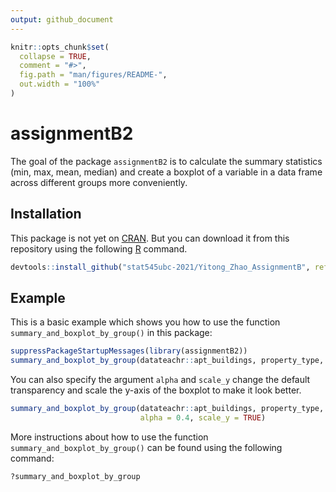 ```yaml
---
output: github_document
---
```


<!-- README.md is generated from README.Rmd. Please edit that file -->

```r
knitr::opts_chunk$set(
  collapse = TRUE,
  comment = "#>",
  fig.path = "man/figures/README-",
  out.width = "100%"
)
```

# assignmentB2

<!-- badges: start -->
<!-- badges: end -->

The goal of the package `assignmentB2` is to calculate the summary statistics (min, max, mean, median) and create a boxplot of a variable in a data frame across different groups more conveniently.

## Installation

This package is not yet on [CRAN](https://CRAN.R-project.org). But you can download it from this repository using the following [R](https://www.r-project.org/) command.

``` r
devtools::install_github("stat545ubc-2021/Yitong_Zhao_AssignmentB", ref = "0.1.0")
```

## Example

This is a basic example which shows you how to use the function `summary_and_boxplot_by_group()` in this package:

```r
suppressPackageStartupMessages(library(assignmentB2))
summary_and_boxplot_by_group(datateachr::apt_buildings, property_type, no_of_storeys)
```

You can also specify the argument `alpha` and `scale_y` change the default transparency and scale the y-axis of the boxplot to make it look better.

```r
summary_and_boxplot_by_group(datateachr::apt_buildings, property_type, no_of_units,
                             alpha = 0.4, scale_y = TRUE)
```

More instructions about how to use the function `summary_and_boxplot_by_group()` can be found using the following command:

```r
?summary_and_boxplot_by_group
```
